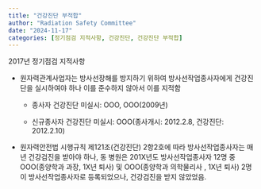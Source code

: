 ```yaml
---
title: "건강진단 부적합"
author: "Radiation Safety Committee"
date: "2024-11-17"
categories: [정기점검 지적사항, 건강진단, 건강진단 부적합]
---
```


2017년 정기점검 지적사항

-   원자력관계사업자는 방사선장해를 방지하기 위하여 방사선작업종사자에게 건강진단을 실시하여야 하나 이를 준수하지 않아서 이를 지적함

    -   종사자 건강진단 미실시: OOO, OOO(2009년)

    -   신규종사자 건강진단 미실시: OOO(종사개시: 2012.2.8, 건강진단: 2012.2.10)

-   원자력안전법 시행규칙 제121조(건강진단) 2항2호에 따라 방사선작업종사자는 매년 건강검진을 받아야 하나, 동 병원은 201X년도 방사선작업종사자 12명 중 OOO(종양학과 과장, 1X년 퇴사) 및 OOO(종양학과 의학물리사 , 1X년 퇴사) 2명이 방사선작업종사자로 등록되었으나, 건강검진을 받지 않았었음.
